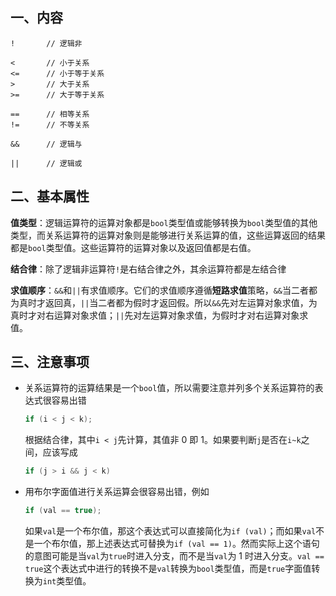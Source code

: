 ## 一、内容

```
!		// 逻辑非

<		// 小于关系
<=		// 小于等于关系
>		// 大于关系
>=		// 大于等于关系

==		// 相等关系
!=		// 不等关系

&&		// 逻辑与

||		// 逻辑或
```



## 二、基本属性

**值类型**：逻辑运算符的运算对象都是`bool`类型值或能够转换为`bool`类型值的其他类型，而关系运算符的运算对象则是能够进行关系运算的值，这些运算返回的结果都是`bool`类型值。这些运算符的运算对象以及返回值都是右值。

**结合律**：除了逻辑非运算符`!`是右结合律之外，其余运算符都是左结合律

**求值顺序**：`&&`和`||`有求值顺序。它们的求值顺序遵循**短路求值**策略，`&&`当二者都为真时才返回真，`||`当二者都为假时才返回假。所以`&&`先对左运算对象求值，为真时才对右运算对象求值；`||`先对左运算对象求值，为假时才对右运算对象求值。



## 三、注意事项

- 关系运算符的运算结果是一个`bool`值，所以需要注意并列多个关系运算符的表达式很容易出错

  ```cpp
  if (i < j < k);
  ```

  根据结合律，其中`i < j`先计算，其值非 0 即 1。如果要判断`j`是否在`i~k`之间，应该写成

  ```cpp
  if (j > i && j < k)
  ```

- 用布尔字面值进行关系运算会很容易出错，例如

  ```cpp
  if (val == true);
  ```

  如果`val`是一个布尔值，那这个表达式可以直接简化为`if (val)`；而如果`val`不是一个布尔值，那上述表达式可替换为`if (val == 1)`。然而实际上这个语句的意图可能是当`val`为`true`时进入分支，而不是当`val`为 1 时进入分支。`val == true`这个表达式中进行的转换不是`val`转换为`bool`类型值，而是`true`字面值转换为`int`类型值。